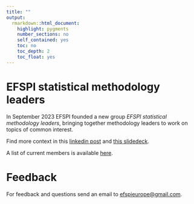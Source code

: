 ```yaml
---
title: ""
output: 
  rmarkdown::html_document:
    highlight: pygments
    number_sections: no
    self_contained: yes
    toc: no
    toc_depth: 2
    toc_float: yes
---
```


# EFSPI statistical methodology leaders

In September 2023 EFSPI founded a new group _EFSPI statistical methodology leaders_, bringing together methodology leaders to work on topics of common interest.

Find more context in this [linkedin post](https://www.linkedin.com/posts/kasparrufibach_biostatistics-statistics-drugdevelopment-activity-7084613881087578113-teIX/?utm_source=share&utm_medium=member_desktop) and [this slidedeck](20230913_EFSPI_methodology_group_linkedin.pdf).

A list of current members is available [here](methods_members.html).

# Feedback 

For feedback and questions send an email to [efspieurope@gmail.com](efspieurope@gmail.com).



